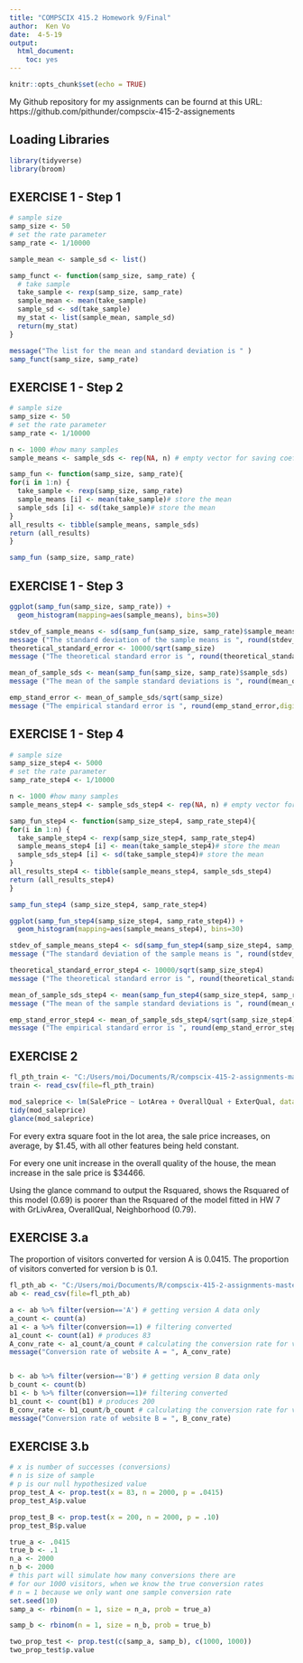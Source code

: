 ---
title: "COMPSCIX 415.2 Homework 9/Final"
author:  Ken Vo
date:  4-5-19
output:
  html_document:
    toc: yes
---

```{r setup, include=FALSE}
knitr::opts_chunk$set(echo = TRUE)
```
My Github repository for my assignments can be fournd at this URL:  https://github.com/pithunder/compscix-415-2-assignements

## Loading Libraries
```{r load_packages, warning=FALSE, message=FALSE}

library(tidyverse)
library(broom)
```

## EXERCISE 1 - Step 1

```{r}
# sample size
samp_size <- 50
# set the rate parameter
samp_rate <- 1/10000

sample_mean <- sample_sd <- list()

samp_funct <- function(samp_size, samp_rate) {
  # take sample
  take_sample <- rexp(samp_size, samp_rate)
  sample_mean <- mean(take_sample)
  sample_sd <- sd(take_sample)
  my_stat <- list(sample_mean, sample_sd)
  return(my_stat)
}

message("The list for the mean and standard deviation is " )
samp_funct(samp_size, samp_rate)
```

## EXERCISE 1 - Step 2
```{r}

# sample size
samp_size <- 50
# set the rate parameter
samp_rate <- 1/10000

n <- 1000 #how many samples
sample_means <- sample_sds <- rep(NA, n) # empty vector for saving coefficients

samp_fun <- function(samp_size, samp_rate){
for(i in 1:n) {
  take_sample <- rexp(samp_size, samp_rate)
  sample_means [i] <- mean(take_sample)# store the mean
  sample_sds [i] <- sd(take_sample)# store the mean
}
all_results <- tibble(sample_means, sample_sds)
return (all_results)
}

samp_fun (samp_size, samp_rate)
```

## EXERCISE 1 - Step 3

```{r}

ggplot(samp_fun(samp_size, samp_rate)) +
  geom_histogram(mapping=aes(sample_means), bins=30)

stdev_of_sample_means <- sd(samp_fun(samp_size, samp_rate)$sample_means)
message ("The standard deviation of the sample means is ", round(stdev_of_sample_means, digits=2))
theoretical_standard_error <- 10000/sqrt(samp_size)
message ("The theoretical standard error is ", round(theoretical_standard_error,digits=2))

mean_of_sample_sds <- mean(samp_fun(samp_size, samp_rate)$sample_sds)
message ("The mean of the sample standard deviations is ", round(mean_of_sample_sds,digits=2))

emp_stand_error <- mean_of_sample_sds/sqrt(samp_size)
message ("The empirical standard error is ", round(emp_stand_error,digits=2))

```

## EXERCISE 1 - Step 4
```{r}

# sample size
samp_size_step4 <- 5000
# set the rate parameter
samp_rate_step4 <- 1/10000

n <- 1000 #how many samples
sample_means_step4 <- sample_sds_step4 <- rep(NA, n) # empty vector for saving coefficients

samp_fun_step4 <- function(samp_size_step4, samp_rate_step4){
for(i in 1:n) {
  take_sample_step4 <- rexp(samp_size_step4, samp_rate_step4)
  sample_means_step4 [i] <- mean(take_sample_step4)# store the mean
  sample_sds_step4 [i] <- sd(take_sample_step4)# store the mean
}
all_results_step4 <- tibble(sample_means_step4, sample_sds_step4)
return (all_results_step4)
}

samp_fun_step4 (samp_size_step4, samp_rate_step4)

ggplot(samp_fun_step4(samp_size_step4, samp_rate_step4)) +
  geom_histogram(mapping=aes(sample_means_step4), bins=30)

stdev_of_sample_means_step4 <- sd(samp_fun_step4(samp_size_step4, samp_rate_step4)$sample_means_step4)
message ("The standard deviation of the sample means is ", round(stdev_of_sample_means_step4, digits=2))

theoretical_standard_error_step4 <- 10000/sqrt(samp_size_step4)
message ("The theoretical standard error is ", round(theoretical_standard_error_step4,digits=2))

mean_of_sample_sds_step4 <- mean(samp_fun_step4(samp_size_step4, samp_rate_step4)$sample_sds_step4)
message ("The mean of the sample standard deviations is ", round(mean_of_sample_sds_step4,digits=2))

emp_stand_error_step4 <- mean_of_sample_sds_step4/sqrt(samp_size_step4)
message ("The empirical standard error is ", round(emp_stand_error_step4,digits=2))

```

## EXERCISE 2

```{r}
fl_pth_train <- "C:/Users/moi/Documents/R/compscix-415-2-assignments-master/train.csv"
train <- read_csv(file=fl_pth_train)

mod_saleprice <- lm(SalePrice ~ LotArea + OverallQual + ExterQual, data = train)
tidy(mod_saleprice)
glance(mod_saleprice)

```
For every extra square foot in the lot area, the sale price increases, on average, by $1.45, with all other features being held constant.

For every one unit increase in the overall quality of the house, the mean increase in the sale price is $34466.

Using the glance command to output the Rsquared, shows the Rsquared of this model (0.69) is poorer than the Rsquared of the model fitted in HW 7 with GrLivArea, OverallQual, Neighborhood (0.79).

## EXERCISE 3.a

The proportion of visitors converted for version A is 0.0415.
The proportion of visitors converted for version b is 0.1.

```{r}
fl_pth_ab <- "C:/Users/moi/Documents/R/compscix-415-2-assignments-master/ab_test_data.csv"
ab <- read_csv(file=fl_pth_ab)

a <- ab %>% filter(version=='A') # getting version A data only
a_count <- count(a)
a1 <- a %>% filter(conversion==1) # filtering converted 
a1_count <- count(a1) # produces 83
A_conv_rate <- a1_count/a_count # calculating the conversion rate for version A
message("Conversion rate of website A = ", A_conv_rate)


b <- ab %>% filter(version=='B') # getting version B data only
b_count <- count(b)
b1 <- b %>% filter(conversion==1)# filtering converted 
b1_count <- count(b1) # produces 200
B_conv_rate <- b1_count/b_count # calculating the conversion rate for version B
message("Conversion rate of website B = ", B_conv_rate)

```
## EXERCISE 3.b
```{r}
# x is number of successes (conversions)
# n is size of sample
# p is our null hypothesized value
prop_test_A <- prop.test(x = 83, n = 2000, p = .0415)
prop_test_A$p.value

prop_test_B <- prop.test(x = 200, n = 2000, p = .10)
prop_test_B$p.value

true_a <- .0415
true_b <- .1
n_a <- 2000
n_b <- 2000
# this part will simulate how many conversions there are
# for our 1000 visitors, when we know the true conversion rates
# n = 1 because we only want one sample conversion rate
set.seed(10)
samp_a <- rbinom(n = 1, size = n_a, prob = true_a)

samp_b <- rbinom(n = 1, size = n_b, prob = true_b)

two_prop_test <- prop.test(c(samp_a, samp_b), c(1000, 1000))
two_prop_test$p.value

```


